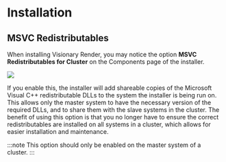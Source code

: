 # Installation

## MSVC Redistributables

When installing Visionary Render, you may notice the option **MSVC Redistributables for Cluster** on the Components page of the installer.

![](/img/user-manual/chapter22/1.jpg)

If you enable this, the installer will add shareable copies of the Microsoft Visual C++ redistributable DLLs to the system the installer is being run on. This allows only the master system to have the necessary version of the required DLLs, and to share them with the slave systems in the cluster. The benefit of using this option is that you no longer have to ensure the correct redistributables are installed on all systems in a cluster, which allows for easier installation and maintenance.

:::note
This option should only be enabled on the master system of a cluster.
:::
